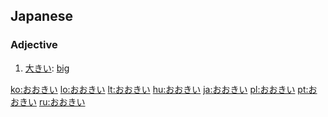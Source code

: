==Japanese==

===Adjective===
{{ja-adj|h|rom=ōkii|decl=い}}

# [[大きい]]: [[big]]

[[ko:おおきい]]
[[lo:おおきい]]
[[lt:おおきい]]
[[hu:おおきい]]
[[ja:おおきい]]
[[pl:おおきい]]
[[pt:おおきい]]
[[ru:おおきい]]